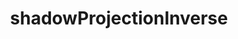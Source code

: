 ---
title: shadowProjectionInverse
description: shadowProjectionInverse
sidebar:
  label: shadowProjectionInverse
  order: 1
  badge:
    text: Outdated
    variant: caution
---